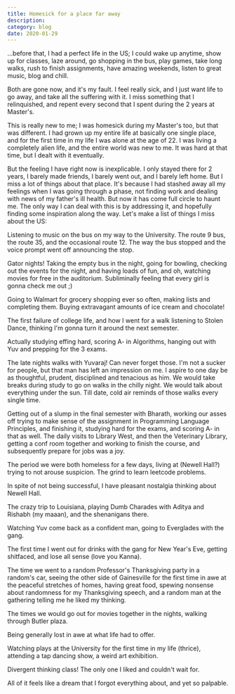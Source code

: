 ```yaml
---
title: Homesick for a place far away
description:
category: blog
date: 2020-01-29
---
```


...before that, I had a perfect life in the US; I could wake up anytime, show up for classes, laze around, go shopping in the bus, play games, take long walks, rush to finish assignments, have amazing weekends, listen to great music, blog and chill.

Both are gone now, and it's my fault. I feel really sick, and I just want life to go away, and take all the suffering with it. I miss something that I relinquished, and repent every second that I spent during the 2 years at Master's.

This is really new to me; I was homesick during my Master's too, but that was different. I had grown up my entire life at basically one single place, and for the first time in my life I was alone at the age of 22. I was living a completely alien life, and the entire world was new to me. It was hard at that time, but I dealt with it eventually.

But the feeling I have right now is inexplicable. I only stayed there for 2 years, I barely made friends, I barely went out, and I barely left home. But I miss a lot of things about that place. It's because I had stashed away all my feelings when I was going through a phase, not finding work and dealing with news of my father's ill health. But now it has come full circle to haunt me. The only way I can deal with this is by addressing it, and hopefully finding some inspiration along the way. Let's make a list of things I miss about the US:

Listening to music on the bus on my way to the University. The route 9 bus, the route 35, and the occasional route 12. The way the bus stopped and the voice prompt went off announcing the stop.

Gator nights! Taking the empty bus in the night, going for bowling, checking out the events for the night, and having loads of fun, and oh, watching movies for free in the auditorium. Subliminally feeling that every girl is gonna check me out ;)

Going to Walmart for grocery shopping ever so often, making lists and completing them. Buying extravagant amounts of ice cream and chocolate!

The first failure of college life, and how I went for a walk listening to Stolen Dance, thinking I'm gonna turn it around the next semester.

Actually studying effing hard, scoring A- in Algorithms, hanging out with Yuv and prepping for the 3 exams.

The late nights walks with Yuvaraj! Can never forget those. I'm not a sucker for people, but that man has left an impression on me. I aspire to one day be as thoughtful, prudent, disciplined and tenacious as him. We would take breaks during study to go on walks in the chilly night. We would talk about everything under the sun. Till date, cold air reminds of those walks every single time.

Getting out of a slump in the final semester with Bharath, working our asses off trying to make sense of the assignment in Programming Language Principles, and finishing it, studying hard for the exams, and scoring A- in that as well. The daily visits to Library West, and then the Veterinary Library, getting a conf room together and working to finish the course, and subsequently prepare for jobs was a joy.

The period we were both homeless for a few days, living at (Newell Hall?) trying to not arouse suspicion. The grind to learn leetcode problems.

In spite of not being successful, I have pleasant nostalgia thinking about Newell Hall.

The crazy trip to Louisiana, playing Dumb Charades with Aditya and Rishabh (my maaan), and the shenanigans there.

Watching Yuv come back as a confident man, going to Everglades with the gang.

The first time I went out for drinks with the gang for New Year's Eve, getting shitfaced, and lose all sense (love you Kanna).

The time we went to a random Professor's Thanksgiving party in a random's car, seeing the other side of Gainesville for the first time in awe at the peaceful stretches of homes, having great food, spewing nonsense about randomness for my Thanksgiving speech, and a random man at the gathering telling me he liked my thinking.

The times we would go out for movies together in the nights, walking through Butler plaza.

Being generally lost in awe at what life had to offer.

Watching plays at the University for the first time in my life (thrice), attending a tap dancing show, a weird art exhibition.

Divergent thinking class! The only one I liked and couldn't wait for.

All of it feels like a dream that I forgot everything about, and yet so palpable.
